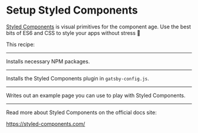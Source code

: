 # Setup Styled Components

[Styled Components](https://styled-components.com/) is visual primitives for the component age.
Use the best bits of ES6 and CSS to style your apps without stress 💅

This recipe:

---

Installs necessary NPM packages.

<NPMPackage name="gatsby-plugin-styled-components" />
<NPMPackage name="styled-components" />
<NPMPackage name="babel-plugin-styled-components" />

---

Installs the Styled Components plugin in `gatsby-config.js`.

<GatsbyPlugin name="gatsby-plugin-styled-components" />

---

Writes out an example page you can use to play
with Styled Components.

<File
  path="src/pages/styled-components-example.js"
  content="https://gist.githubusercontent.com/KyleAMathews/34541b87c4194ba2290eedbe8a0b1fe0/raw/dba4d3ffecb5f2a3a36e0e017387185a9835c685/styled-components-example.js"
/>

---

Read more about Styled Components on the official docs site:

https://styled-components.com/
